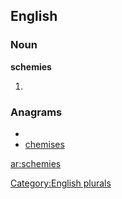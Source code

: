 
==English==

===Noun===
'''schemies'''

# {{plural of|[[schemie]]}}

===Anagrams===
* {{alphagram|ceehimss}}
* [[chemises#English|chemises]]

[[Category:English plurals]]

[[ar:schemies]]
